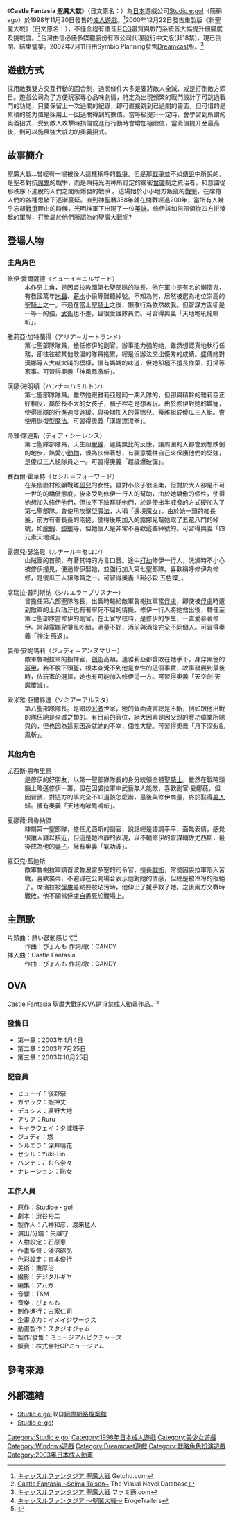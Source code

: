 {{Infobox animanga/Headerofja
|title= Castle Fantasia 聖魔大戰
|image= キャッスルファンタジア 聖魔大戦.jpg
|size= 274px
|caption= 
|japanese= キャッスルファンタジア～聖魔大戦～
|english= Castle Fantasia: Seima Taisen
|kana= キャッスルファンタジア せいまたいせん
|romaji= Kyasutoru Fantajia ~Seima Taisen~ 
|genre= [[奇幻|奇幻]]
}}
{{Infobox animanga/name
|original= 
|official= 
|formal= 
|common= 新聖魔大戰
}}
{{Infobox animanga/Game
|標題=Castle Fantasia 聖魔大戰<br />Castle Fantasia 聖魔大戰 Renewal
|類型=[[戰略角色扮演遊戲|戰略角色扮演遊戲]]
|使用平台=Windows 95/98<br />Windows 98/Me/2000/XP (Renewal)<br />Windows XP/Vista/7/8 (DL版)<br />Windows XP/Vista (Renewal DL版)<br />[[Dreamcast|Dreamcast]]
|遊戲引擎=
|開發團隊=[[Studio_e.go!|Studio e.go!]]
|代理商=Studio e.go! (PC)<br>SYMBIO Planning (DC)<br>[[DMM.com|DMM.com]] (PC DL版)
|製作人=
|監製=
|腳本=西出明久
|人物設定=[[山本和枝|山本和枝]]
|音樂=ぴょんも
|遊戲人數=1
|發售日=1998年11月20日<br />2000年12月22日 (Renewal)<br />2002年7月11日 (DC)<br />2004年3月11日 (DC 廉價版)<br />2008年5月8日 (Renewal DL版)<br />2014年9月12日 (DL版)
|對象年齡=18禁
|結局數=
}}

{{Infobox animanga/OVA
|ONA= 
|標題= 
|原案= 
|原作= [[Studio_e.go!|Studio e.go!]]
|總導演= 
|導演= 
|系列構成= 
|劇本= 渋谷裕二
|人物原案= [[山本和枝|山本和枝]]
|人物設定= 石原恵
|機械設定= 
|音樂= ぴょんも
|音樂製作= 
|動畫製作= スタジオジャム
|製作= 
|書籍= 
|出版商= Milky
|代理發行= 
|其他代理發行=
|網路= 
|發售日= 2003年4月4日－10月25日
|開始= 
|結束= 
|話數= 3
|其他= 成人動畫
}}

{{Infobox animanga/Footerofja}}
《'''Castle Fantasia 聖魔大戰'''》（日文原名：{{lang|ja|キャッスルファンタジア～聖魔大戦～}}）為[[日本|日本]]遊戲公司[[Studio_e.go!|Studio e.go!]]（簡稱ego）於1998年11月20日發售的[[日本成人遊戲|成人遊戲]]。<ref>[http://www.getchu.com/soft.phtml?id=1011 キャッスルファンタジア 聖魔大戦] {{Wayback|url=http://www.getchu.com/soft.phtml?id=1011 |date=20150323180615 }}Getchu.com{{ja}}</ref>2000年12月22日發售重製版《新聖魔大戰》（日文原名：{{lang|ja|キャッスルファンタジア〜聖魔大戦〜 リニューアル}}），不僅全程有語音且[[CG|CG]]畫質與戰鬥系統皆大幅提升細膩度及挑戰度。<ref>[https://vndb.org/v106 Castle Fantasia ~Seima Taisen~] {{Wayback|url=https://vndb.org/v106 |date=20150214010925 }}The Visual Novel Database{{en}}</ref>台灣由信必優多媒體股份有限公司代理發行中文版(非18禁)，現已倒閉、結束營業。2002年7月11日由Symbio Planning發售[[Dreamcast|Dreamcast]]版。<ref>[http://www.famitsu.com/cominy/?m=pc&a=page_h_title&title_id=9853 キャッスルファンタジア 聖魔大戦] {{Wayback|url=http://www.famitsu.com/cominy/?m=pc&a=page_h_title&title_id=9853 |date=20190924200420 }}ファミ通.com{{ja}}</ref>

==遊戲方式==
採用敵我雙方交互行動的回合制，過關條件大多是要將敵人全滅、或是打倒敵方頭目。遊戲公司為了方便玩家專心品味劇情，特定為出現頻繁的戰鬥設計了可跳過戰鬥的功能，只要保留上一次過關的紀錄，即可直接跳到已過關的畫面，但可惜的是累積的能力值是採用上一回過關得到的數值。當等級提升一定時，會學習到所謂的奧義招式，受到敵人攻擊時損傷或進行行動時會增加極限值，當此值提升至最高後，則可以施展強大威力的奧義招式。

==故事簡介==
聖魔大戰…曾經有一場被後人這樣稱呼的[[戰爭|戰爭]]。但是那[[戰爭|戰爭]]並不如[[傳說|傳說]]中所說的，是聖者對抗[[魔鬼|魔鬼]]的戰爭，而是秉持光明神所訂定的嚴密[[世襲|世襲]]制之統治者，和意圖從那秩序下逃脫的人們之間所爆發的戰爭 。這場始於小小地方叛亂的[[戰爭|戰爭]]，在席捲人們的各種思緒下逐漸蔓延。直到神聖曆358年就在開戰經過200年，當所有人幾乎忘卻[[戰爭|戰爭]]理由的時候，光明神軍下出現了一位[[英雄|英雄]]。修伊該如何帶領從四方拼湊起的[[軍隊|軍隊]]，打勝屬於他們所認為的聖魔大戰呢?

==登場人物==
===主角角色===
;修伊·愛爾薩德（ヒューイ＝エルザード）
:本作男主角，是因裘拉教國第七聖部隊的隊長。他在軍中是有名的懶惰鬼，有教國萬年[[米蟲|米蟲]]、[[薪水|薪水]]小偷等難聽綽號。不知為何，居然被選為地位崇高的聖[[騎士|騎士]]之一。不過在當上聖[[騎士|騎士]]之後，懶散行為依然故我。但智謀方面卻是一等一的強，[[武術|武術]]也不差。且很愛護隊員們。可習得奧義「天地咆吼龍鳴斬」。

;雅莉亞·加特蘭得（アリア＝ガートランド）
:第七聖部隊隊員，擔任修伊的副官。辦事能力強的她，雖然想認真地執行任務，卻往往被其他散漫的隊員拖累，總是沒辦法交出優秀的成績。盛傳她對漢娜等人大喊大叫的模樣，很有媽媽的味道，但她卻極不擅長作菜，打掃等家事。可習得奧義「神風鳳激斬」。

;漢娜·海明頓（ハンナ＝ハミルトン）
:第七聖部隊隊員。雖然她跟雅莉亞是同一期入隊的，但卻與精幹的雅莉亞正好相反，屬於長不大的女孩子，腦子裡老是想著玩。由於修伊對她的嬌寵，使得部隊的行進速度遲緩。與後期加入的露娜兒、蒂雅組成傻瓜三人組。會使用恢復型[[魔法|魔法]]。可習得奧義「漢娜漂漂拳」。

;蒂雅·席連斯（ティア・シーレンス）
:第七聖隊部隊員，天生超[[脫線|脫線]]，遲鈍無比的反應，讓周圍的人都會到想跌倒的地步，熱愛小[[動物|動物]]，很為伙伴著想，有願意犧牲自己來保護他們的堅強，是傻瓜三人組隊員之一。可習得奧義「超級爆破彈」。

;賽西爾·霍華特（セシル＝フォーワード）
:在某個廢村照顧戰難[[孤兒|孤兒]]的女性。雖對小孩子很溫柔，但對於大人卻是不可一世的的驕傲態度。後來受到修伊一行人的幫助，由於她驕傲的個性，使得她想加入修伊他們，但拉不下臉拜託他們，於是使出半威脅的方式硬加入了第七聖部隊。會使用攻擊型[[魔法|魔法]]，人稱「邊境[[魔女|魔女]]」。由於她一頭的紅長髮，前方有著長長的兩搓，使得後期加入的露娜兒幫她取了五花八門的綽號，如[[龍蝦|龍蝦]]、[[蟑螂|蟑螂]]等，但她個人是非常不喜歡這些綽號的。可習得奧義「四元素天地滅」。

;露娜兒·瑟洛恩（ルナール＝セロン）
:山賊團的首領，有著其特的方言口音。途中[[打劫|打劫]]修伊一行人，洗澡時不小心被修伊撞見，便逼修伊娶她，並強行加入第七聖部隊。喜歡稱呼修伊為修修，是傻瓜三人組隊員之一。可習得奧義「超必殺·五色蝶」。

;席瑞拉·普利斯纳（シルエラ＝プリスナー）
:曾擔任第六部聖隊隊長，出戰時輸給敵軍魯榭拉軍當[[俘虜|俘虜]]，即使被[[俘虜|俘虜]]時遭到敵軍的士兵玷汙也有著寧死不屈的情操。修伊一行人將她救出後，轉任至第七聖部隊當修伊的副官。在士官學校時，是修伊的學生，一直愛慕著修伊。常與露娜兒爭風吃醋，酒量不好，酒前與酒後完全不同個人。可習得奧義「神技·燕返」。

;裘蒂·安妮瑪莉（ジュディ＝アンヌマリー）
:敵軍魯榭拉軍的指揮官，[[劍術|劍術]]高超，連雅莉亞都曾敗在她手下，身穿黑色的[[盔甲|盔甲]]，若不脫下頭盔，根本查覺不到他是女性的這個事實，故事發展到最後時，依玩家的選擇，她也有可能加入修伊這一方。可習得奧義「天空劍·天魔覆滅」。

;索米雅‧亞爾絲達（ソミア＝アルスタ）
:第八聖部隊隊長。是暗殺[[忍者|忍者]]世家，她的負面流言總是不斷，例如跟他出戰的隊伍總是全滅之類的。有目前的官位，絕大因素是因父親的豐功偉業所賜與的，但也因為這原因造就她的不幸，個性大變。可習得奧義「月下深影亂風斬」。

===其他角色===
;尤西斯‧恩布里昂
:是修伊的好朋友，以第一聖部隊隊長的身分統領全體聖[[騎士|騎士]]。雖然在戰略頭腦上略遜修伊一籌，但在因裘拉軍中武藝無人能敵，喜歡副官‧夏娜薇，但因習武，對這方的事完全不知道該怎麼辦，最後與修伊商量，終於娶得[[美人|美人]]歸。擁有奧義「天地咆哮鳳鳴斬」。

;夏娜薇‧貝魯納傑
:隸屬第一聖部隊，擔任尤西斯的副官，說話總是語調平平，面無表情，感覺很讓人難以接近，但這是她冷靜的表現，以不輸修伊的智謀輔佐尤西斯，最後成為他的[[妻子|妻子]]。擁有奧義「氣功波」。

;嘉亞克‧藍迪斯
:敵軍魯榭拉軍鎮首波魯波雷多塞的司令官，擅長[[戰術|戰術]]，常使因裘拉軍陷入苦戰，喜歡裘蒂，不避諱在公開場合表示他對她的情感，但總是被冷冷的拒絕了。席瑞拉被[[俘虜|俘虜]]差點要被玷污時，他伸出了援手救了她。之後兩方交戰時戰敗，他不願當[[俘虜|俘虜]][[自盡|自盡]]死於戰場上。

==主題歌==
;片頭曲：熱い鼓動感じて<ref>[http://erogetrailers.com/soft/3667#layout_page キャッスルファンタジア ～聖魔大戦～] {{Wayback|url=http://erogetrailers.com/soft/3667#layout_page |date=20160304193718 }}ErogeTrailers{{ja}}</ref>
:作曲：ぴょんも 作詞/歌：CANDY
;挿入曲：Castle Fantasia
:作曲：ぴょんも 作詞/歌：CANDY

==OVA==
Castle Fantasia 聖魔大戰的[[OVA|OVA]]是18禁成人動畫作品。<ref>{{cite web|url=http://www.animenewsnetwork.com/encyclopedia/anime.php?id=9336|title=Castle Fantasia: Seima Taisen (OAV)|publisher=[[Anime_News_Network|Anime News Network]]|accessdate=2015年10月19日|language=en|archive-date=2015年9月16日|archive-url=https://web.archive.org/web/20150916113905/http://www.animenewsnetwork.com/encyclopedia/anime.php?id=9336|dead-url=no}}</ref>

===發售日===
*第一章：2003年4月4日
*第二章：2003年7月25日
*第三章：2003年10月25日

===配音員===
*ヒューイ：後野祭
*ガヤック：蝦押丈
*デュシス：廣野大地
*アリア：Ruru
*キャラウェイ：夕城粧子
*ジュディ：悠
*シルエラ：深井晴花
*セシル：Yuki-Lin
*ハンナ：こむら奈々
*ナレーション：恥女

===工作人員===
*原作：Studioe・go!
*劇本：渋谷裕二
*製作人：八神和彦、渡来猛人
*演出/分鏡：矢越守
*人物設定：石原恵
*作畫監督：淺沼昭弘
*色彩設定：宮本俊行
*美術：東厚治
*撮影：デジタルギヤ
*編集：アムガ
*音響：T&M
*音樂：ぴょんも
*制作進行：古家仁司
*企畫協力：イメイジワークス
*動畫製作：スタジオジャム
*製作/發售：ミュージアムピクチャーズ
*販賣：株式会社GPミュージアム

==參考來源==
<references />

==外部連結==
*[https://web.archive.org/web/20110722095531/http://www.studio-ego.co.jp/ Studio e.go!]取自[[網際網路檔案館|網際網路檔案館]]{{ja}}
*[http://www.studio-ego.jp/ Studio e･go!]{{Wayback|url=http://www.studio-ego.jp/ |date=20151207060752 }}{{ja}}

{{Studio e.go!}}

{{DEFAULTSORT:Castle Fantasia Seimataisen}}

[[Category:Studio_e.go!|Category:Studio e.go!]]
[[Category:1998年日本成人遊戲|Category:1998年日本成人遊戲]]
[[Category:美少女遊戲|Category:美少女遊戲]]
[[Category:Windows遊戲|Category:Windows遊戲]]
[[Category:Dreamcast遊戲|Category:Dreamcast遊戲]]
[[Category:戰略角色扮演遊戲|Category:戰略角色扮演遊戲]]
[[Category:2003年日本成人動畫|Category:2003年日本成人動畫]]